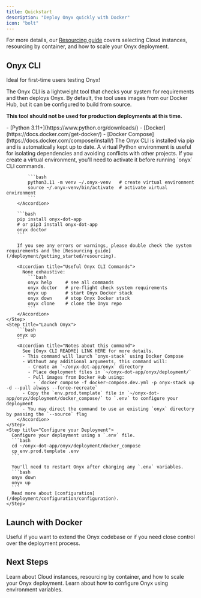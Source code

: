 ```yaml
---
title: Quickstart
description: "Deploy Onyx quickly with Docker"
icon: "bolt"
---
```



<ResourcingOverview />

For more details, our [Resourcing guide](/deployment/getting_started/resourcing) covers selecting Cloud instances, resourcing by container, and how to scale your Onyx deployment.

## Onyx CLI

<Tip>
  Ideal for first-time users testing Onyx!
</Tip>

The Onyx CLI is a lightweight tool that checks your system for requirements and then deploys Onyx. 
By default, the tool uses images from our Docker Hub, but it can be configured to build from source.

**This tool should not be used for production deployments at this time.**

<Steps>
    <Step title="Install Requirements">
        - [Python 3.11+](https://www.python.org/downloads/)
        - [Docker](https://docs.docker.com/get-docker/)
        - [Docker Compose](https://docs.docker.com/compose/install/)
    </Step>
    <Step title="Install Onyx CLI and Check System Requirements">
        The Onyx CLI is installed via pip and is automatically kept up to date.
        <Accordion title="Optional: Create a virtual environment">
            A virtual Python environment is useful for isolating dependencies and avoiding conflicts with other projects.
            <Note>
              If you create a virtual environment, you'll need to activate it before running `onyx` CLI commands.
            </Note>
          
            ```bash
            python3.11 -m venv ~/.onyx-venv   # create virtual environment
            source ~/.onyx-venv/bin/activate  # activate virtual environment
            ```
        </Accordion>
      
        ```bash
        pip install onyx-dot-app
        # or pip3 install onyx-dot-app
        onyx doctor
        ```
        
        If you see any errors or warnings, please double check the system requirements and the [Resourcing guide](/deployment/getting_started/resourcing).

        <Accordion title="Useful Onyx CLI Commands">
          None exhaustive:
            ```bash
            onyx help     # see all commands
            onyx doctor   # pre-flight check system requirements
            onyx up       # start Onyx Docker stack
            onyx down     # stop Onyx Docker stack
            onyx clone    # clone the Onyx repo
            ```
        </Accordion>
    </Step>
    <Step title="Launch Onyx">
        ```bash
        onyx up
        ```
        <Accordion title="Notes about this command">
          See [Onyx CLI README] LINK HERE for more details.
          - This command will launch `onyx-stack` using Docker Compose
          - Without any additional arguments, this command will:
            - Create an `~/onyx-dot-app/onyx` directory
            - Place deployment files in `~/onyx-dot-app/onyx/deployment/`
            - Pull images from Docker Hub using:
              - `docker compose -f docker-compose.dev.yml -p onyx-stack up -d --pull always --force-recreate`
          - Copy the `env.prod.template` file in `~/onyx-dot-app/onyx/deployment/docker_compose/` to `.env` to configure your deployment
          - You may direct the command to use an existing `onyx` directory by passing the `--source` flag
        </Accordion>
    </Step>
    <Step title="Configure your Deployment">
      Configure your deployment using a `.env` file.
      ```bash
      cd ~/onyx-dot-app/onyx/deployment/docker_compose
      cp env.prod.template .env
      ```

      You'll need to restart Onyx after changing any `.env` variables.
      ```bash
      onyx down
      onyx up
      ```
      Read more about [configuration](/deployment/configuration/configuration).
    </Step>
</Steps>

## Launch with Docker

<Note>
  Useful if you want to extend the Onyx codebase or if you need close control over the deployment process.
</Note>

<Docker />

## Next Steps
<CardGroup cols={2}>
  <Card title="Learn about Resourcing" icon="microchip" href="/deployment/getting_started/resourcing"> 
    Learn about Cloud instances, resourcing by container, and how to scale your Onyx deployment.
  </Card>
  <Card title="Configure your Deployment" icon="microchip" href="/deployment/configuration/configuration"> 
    Learn about how to configure Onyx using environment variables.
  </Card>
</CardGroup>